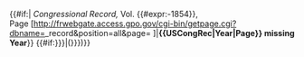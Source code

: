 <span id="uscongrecCite" class="plainlinks" style="display:inline;">{{#if:{{{1<includeonly>|</includeonly>}}}|{{{1}}}&#160;<i>Congressional Record, </i>Vol.&#160;{{#expr:{{{1<noinclude>|1854</noinclude>}}}-1854}}, Page&nbsp;[http://frwebgate.access.gpo.gov/cgi-bin/getpage.cgi?dbname={{{1}}}_record&position=all&page={{{2}}} {{{2}}}]|<strong class="error"><nowiki>{{USCongRec|Year|Page}} missing Year</nowiki></strong>}} {{#if:{{{3|{{{date|}}}}}}|({{{3|{{{date|}}}}}})}}<noinclude>{{Documentation}}
</noinclude>